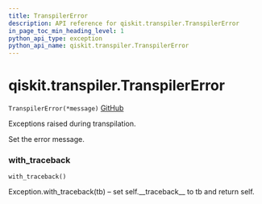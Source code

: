 ```yaml
---
title: TranspilerError
description: API reference for qiskit.transpiler.TranspilerError
in_page_toc_min_heading_level: 1
python_api_type: exception
python_api_name: qiskit.transpiler.TranspilerError
---
```


# qiskit.transpiler.TranspilerError

<span id="qiskit.transpiler.TranspilerError" />

`TranspilerError(*message)` [GitHub](https://github.com/qiskit/qiskit/tree/stable/0.18/qiskit/transpiler/exceptions.py "view source code")

Exceptions raised during transpilation.

Set the error message.

### with\_traceback

<span id="qiskit.transpiler.TranspilerError.with_traceback" />

`with_traceback()`

Exception.with\_traceback(tb) – set self.\_\_traceback\_\_ to tb and return self.

